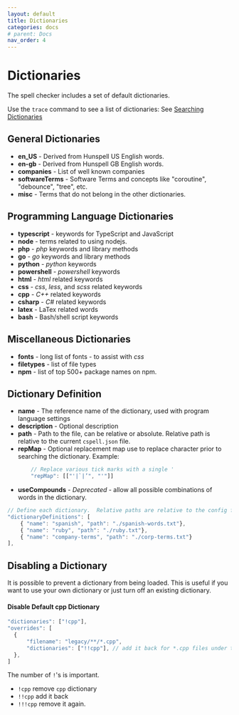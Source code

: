 ```yaml
---
layout: default
title: Dictionaries
categories: docs
# parent: Docs
nav_order: 4
---
```


# Dictionaries

The spell checker includes a set of default dictionaries.

Use the `trace` command to see a list of dictionaries: See [Searching Dictionaries](./command-trace.md)

## General Dictionaries

-   **en_US** - Derived from Hunspell US English words.
-   **en-gb** - Derived from Hunspell GB English words.
-   **companies** - List of well known companies
-   **softwareTerms** - Software Terms and concepts like "coroutine", "debounce", "tree", etc.
-   **misc** - Terms that do not belong in the other dictionaries.

## Programming Language Dictionaries

-   **typescript** - keywords for TypeScript and JavaScript
-   **node** - terms related to using nodejs.
-   **php** - _php_ keywords and library methods
-   **go** - _go_ keywords and library methods
-   **python** - _python_ keywords
-   **powershell** - _powershell_ keywords
-   **html** - _html_ related keywords
-   **css** - _css_, _less_, and _scss_ related keywords
-   **cpp** - _C++_ related keywords
-   **csharp** - _C#_ related keywords
-   **latex** - LaTex related words
-   **bash** - Bash/shell script keywords

## Miscellaneous Dictionaries

-   **fonts** - long list of fonts - to assist with _css_
-   **filetypes** - list of file types
-   **npm** - list of top 500+ package names on npm.

## Dictionary Definition

-   **name** - The reference name of the dictionary, used with program language settings
-   **description** - Optional description
-   **path** - Path to the file, can be relative or absolute. Relative path is relative to the
    current `cspell.json` file.
-   **repMap** - Optional replacement map use to replace character prior to searching the dictionary.
    Example:
    ```javascript
        // Replace various tick marks with a single '
        "repMap": [["'|`|’", "'"]]
    ```
-   **useCompounds** - _Deprecated_ - allow all possible combinations of words in the dictionary.

```javascript
// Define each dictionary.  Relative paths are relative to the config file.
"dictionaryDefinitions": [
    { "name": "spanish", "path": "./spanish-words.txt"},
    { "name": "ruby", "path": "./ruby.txt"},
    { "name": "company-terms", "path": "./corp-terms.txt"}
],
```

## Disabling a Dictionary

It is possible to prevent a dictionary from being loaded. This is useful if you want to use your own dictionary or just
turn off an existing dictionary.

#### Disable Default cpp Dictionary

```javascript
"dictionaries": ["!cpp"],
"overrides": [
  {
      "filename": "legacy/**/*.cpp",
      "dictionaries": ["!!cpp"], // add it back for *.cpp files under the legacy folder
  },
]
```

The number of `!`'s is important.

-   `!cpp` remove `cpp` dictionary
-   `!!cpp` add it back
-   `!!!cpp` remove it again.
